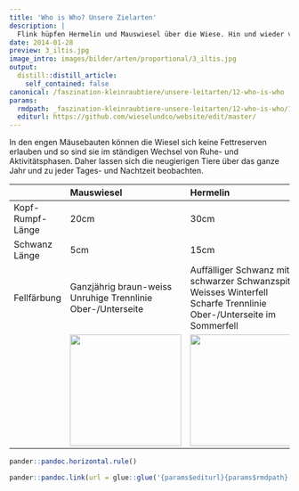 ```yaml
---
title: 'Who is Who? Unsere Zielarten'
description: |
  Flink hüpfen Hermelin und Mauswiesel über die Wiese. Hin und wieder verschwinden sie in der Erde. Hier jagen die geschickten Räuber langgestreckt und mit kurzen Beinen den Wühlmäusen in ihren Gängen nach.
date: 2014-01-28
preview: 3_iltis.jpg
image_intro: images/bilder/arten/proportional/3_iltis.jpg
output:
  distill::distill_article:
    self_contained: false
canonical: /faszination-kleinraubtiere/unsere-leitarten/12-who-is-who
params:
  rmdpath: _faszination-kleinraubtiere-unsere-leitarten/12-who-is-who/12-who-is-who.Rmd
  editurl: https://github.com/wieselundco/website/edit/master/
---
```


In den engen Mäusebauten können die Wiesel sich keine Fettreserven
erlauben und so sind sie im ständigen Wechsel von Ruhe- und
Aktivitätsphasen. Daher lassen sich die neugierigen Tiere über das ganze
Jahr und zu jeder Tages- und Nachtzeit beobachten.


 
<table>
 <thead>
  <tr>
   <th style="text-align:left;">  </th>
   <th style="text-align:left;"> Mauswiesel </th>
   <th style="text-align:left;"> Hermelin </th>
   <th style="text-align:left;"> Iltis </th>
  </tr>
 </thead>
<tbody>
  <tr>
   <td style="text-align:left;"> Kopf-Rumpf-Länge </td>
   <td style="text-align:left;"> 20cm </td>
   <td style="text-align:left;"> 30cm </td>
   <td style="text-align:left;"> 40cm </td>
  </tr>
  <tr>
   <td style="text-align:left;"> Schwanz Länge </td>
   <td style="text-align:left;"> 5cm </td>
   <td style="text-align:left;"> 15cm </td>
   <td style="text-align:left;"> 15cm </td>
  </tr>
  <tr>
   <td style="text-align:left;"> Fellfärbung </td>
   <td style="text-align:left;"> Ganzjährig braun-weiss Unruhige Trennlinie Ober-/Unterseite </td>
   <td style="text-align:left;"> Auffälliger Schwanz mit schwarzer Schwanzspitze Weisses Winterfell Scharfe Trennlinie Ober-/Unterseite im Sommerfell </td>
   <td style="text-align:left;"> Unverkennbare Gesichtsmaske Dunkle Grannenhaare, beige Unterwolle </td>
  </tr>
  <tr>
   <td style="text-align:left;"></td>
   <td style="text-align:left;"> <img src="1_mauswiesel.jpg" width = "200"> </td>
   <td style="text-align:left;"> <img src="2_hermelin.jpg" width = "200"> </td>
   <td style="text-align:left;"> <img src="3_iltis.jpg" width = "200"> </td>
  </tr>
</tbody>
</table>

 

 

 

```r
pander::pandoc.horizontal.rule()

pander::pandoc.link(url = glue::glue('{params$editurl}{params$rmdpath}'),text = 'Artikel bearbeiten')
```



<!--http://wieselundco.ch/faszination-kleinraubtiere/unsere-leitarten/12-who-is-who-->
